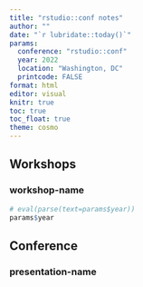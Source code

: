 ```yaml
---
title: "rstudio::conf notes"
author: ""
date: "`r lubridate::today()`"
params:
  conference: "rstudio::conf"
  year: 2022
  location: "Washington, DC"
  printcode: FALSE
format: html
editor: visual
knitr: true 
toc: true
toc_float: true
theme: cosmo
---
```


## Workshops

### workshop-name

```r
# eval(parse(text=params$year))
params$year
```



## Conference

### presentation-name
